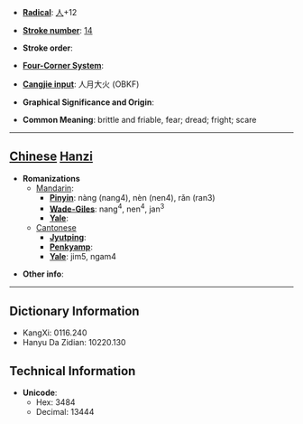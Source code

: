 * '''[[Wiktionary:Chinese radical index| Radical]]''': [[Wiktionary:Chinese radical index 人|人]]+12

* '''[[Wiktionary:Chinese total strokes index|Stroke number]]''': [[Wiktionary:Chinese total strokes index 14|14]]

* '''Stroke order''': 

* '''[[Wiktionary:Chinese four corner index|Four-Corner System]]''': 

* '''[[Wiktionary:Chinese Cangjie index|Cangjie input]]''': 人月大火 (OBKF)

* '''Graphical Significance and Origin''': 

* '''Common Meaning''': brittle and friable, fear; dread; fright; scare

----

== [[Chinese]] [[Hanzi]] ==

* '''Romanizations'''
** [[Mandarin]]:
*** '''[[Pinyin]]''': nàng (nang4), nèn (nen4), rǎn (ran3)
*** '''[[Wade-Giles]]''': nang<sup>4</sup>, nen<sup>4</sup>, jan<sup>3</sup>
*** '''[[Yale]]''': 
**[[Cantonese]]
***'''[[Jyutping]]''':
***'''[[Penkyamp]]''': 
***'''[[Yale]]''': jim5, ngam4

* '''Other info''': 

----

== Dictionary Information ==

* KangXi: 0116.240
* Hanyu Da Zidian: 10220.130

== Technical Information ==

* '''Unicode''':
** Hex: 3484
** Decimal: 13444